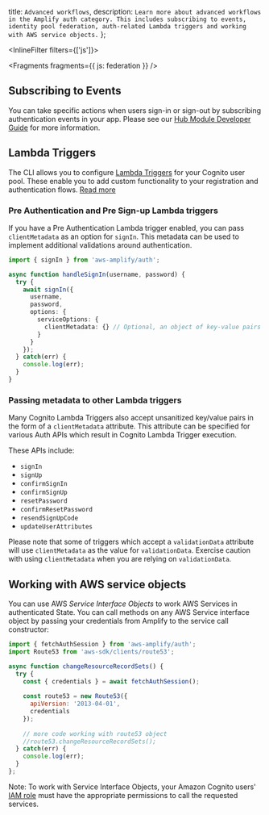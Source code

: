   title: `Advanced workflows`,
  description: `Learn more about advanced workflows in the Amplify auth category. This includes subscribing to events, identity pool federation, auth-related Lambda triggers and working with AWS service objects.`
};

<InlineFilter filters={['js']}>


<Fragments fragments={{ js: federation }} />

## Subscribing to Events

You can take specific actions when users sign-in or sign-out by subscribing authentication events in your app. Please see our [Hub Module Developer Guide](/lib-v1/utilities/hub) for more information.

## Lambda Triggers

The CLI allows you to configure [Lambda Triggers](https://docs.aws.amazon.com/cognito/latest/developerguide/cognito-user-identity-pools-working-with-aws-lambda-triggers.html) for your Cognito user pool. These enable you to add custom functionality to your registration and authentication flows. [Read more](/cli/function)

### Pre Authentication and Pre Sign-up Lambda triggers

If you have a Pre Authentication Lambda trigger enabled, you can pass `clientMetadata` as an option for `signIn`. This metadata can be used to implement additional validations around authentication.

```ts
import { signIn } from 'aws-amplify/auth';

async function handleSignIn(username, password) {
  try {
    await signIn({
      username,
      password,
      options: {
        serviceOptions: {
          clientMetadata: {} // Optional, an object of key-value pairs which can contain any key and will be passed to your Lambda trigger as-is.
        }
      }
    });
  } catch(err) {
    console.log(err);
  }
}
```

### Passing metadata to other Lambda triggers

Many Cognito Lambda Triggers also accept unsanitized key/value pairs in the form of a `clientMetadata` attribute.  This attribute can be specified for various Auth APIs which result in Cognito Lambda Trigger execution.

These APIs include:

- `signIn`
- `signUp`
- `confirmSignIn`
- `confirmSignUp`
- `resetPassword`
- `confirmResetPassword`
- `resendSignUpCode`
- `updateUserAttributes`

Please note that some of triggers which accept a `validationData` attribute will use `clientMetadata` as the value for `validationData`.  Exercise caution with using `clientMetadata` when you are relying on `validationData`.

## Working with AWS service objects

You can use AWS *Service Interface Objects* to work AWS Services in authenticated State. You can call methods on any AWS Service interface object by passing your credentials from Amplify to the service call constructor:

```javascript
import { fetchAuthSession } from 'aws-amplify/auth';
import Route53 from 'aws-sdk/clients/route53';

async function changeResourceRecordSets() {
  try {
    const { credentials } = await fetchAuthSession();
  
    const route53 = new Route53({
      apiVersion: '2013-04-01',
      credentials
    });
  
    // more code working with route53 object
    //route53.changeResourceRecordSets();
  } catch(err) {
    console.log(err);
  }
};
```

<Callout warning>

Note: To work with Service Interface Objects, your Amazon Cognito users' [IAM role](https://docs.aws.amazon.com/cognito/latest/developerguide/iam-roles.html) must have the appropriate permissions to call the requested services.

</Callout>

</InlineFilter>
